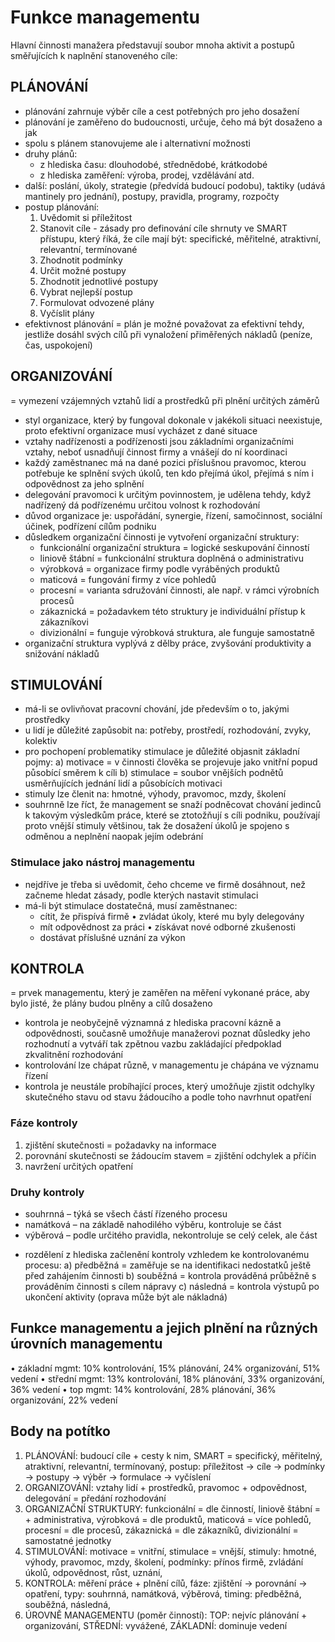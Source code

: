 # Funkce managementu

Hlavní činnosti manažera představují soubor mnoha aktivit a postupů směřujících k naplnění
stanoveného cíle:

## PLÁNOVÁNÍ
- plánování zahrnuje výběr cíle a cest potřebných pro jeho dosažení
- plánování je zaměřeno do budoucnosti, určuje, čeho má být dosaženo a jak
- spolu s plánem stanovujeme ale i alternativní možnosti
- druhy plánů:
    * z hlediska času: dlouhodobé, střednědobé, krátkodobé
    * z hlediska zaměření: výroba, prodej, vzdělávání atd.
- další: poslání, úkoly, strategie (předvídá budoucí podobu), taktiky (udává mantinely
pro jednání), postupy, pravidla, programy, rozpočty
- postup plánování:
    1) Uvědomit si příležitost
    2) Stanovit cíle - zásady pro definování cíle shrnuty ve SMART přístupu, který říká, že
    cíle mají být: specifické, měřitelné, atraktivní, relevantní, termínované
    3) Zhodnotit podmínky
    4) Určit možné postupy
    5) Zhodnotit jednotlivé postupy
    6) Vybrat nejlepší postup
    7) Formulovat odvozené plány
    8) Vyčíslit plány
- efektivnost plánování = plán je možné považovat za efektivní tehdy, jestliže dosáhl svých
cílů při vynaložení přiměřených nákladů (peníze, čas, uspokojení)

## ORGANIZOVÁNÍ
= vymezení vzájemných vztahů lidí a prostředků při plnění určitých záměrů
- styl organizace, který by fungoval dokonale v jakékoli situaci neexistuje, proto efektivní organizace musí vycházet z dané situace
- vztahy nadřízenosti a podřízenosti jsou základními organizačními vztahy, neboť usnadňují činnost firmy a vnášejí do ní koordinaci
- každý zaměstnanec má na dané pozici příslušnou pravomoc, kterou potřebuje ke splnění svých úkolů, ten kdo přejímá úkol, přejímá s ním i odpovědnost za jeho splnění
- delegování pravomoci k určitým povinnostem, je udělena tehdy, když nadřízený dá podřízenému určitou volnost k rozhodování
- důvod organizace je: uspořádání, synergie, řízení, samočinnost, sociální účinek, podřízení cílům podniku
- důsledkem organizační činnosti je vytvoření organizační struktury:
    * funkcionální organizační struktura = logické seskupování činností
    * liniově štábní = funkcionální struktura doplněná o administrativu
    * výrobková = organizace firmy podle vyráběných produktů
    * maticová = fungování firmy z více pohledů
    * procesní = varianta sdružování činnosti, ale např. v rámci výrobních procesů
    * zákaznická = požadavkem této struktury je individuální přístup k zákazníkovi
    * divizionální = funguje výrobková struktura, ale funguje samostatně
- organizační struktura vyplývá z dělby práce, zvyšování produktivity a snižování nákladů

## STIMULOVÁNÍ
- má-li se ovlivňovat pracovní chování, jde především o to, jakými prostředky
- u lidí je důležité zapůsobit na: potřeby, prostředí, rozhodování, zvyky, kolektiv
- pro pochopení problematiky stimulace je důležité objasnit základní pojmy:
    a) motivace = v činnosti člověka se projevuje jako vnitřní popud působící směrem k cíli
    b) stimulace = soubor vnějších podnětů usměrňujících jednání lidí a působících motivaci
- stimuly lze členit na: hmotné, výhody, pravomoc, mzdy, školení
- souhrnně lze říct, že management se snaží podněcovat chování jedinců k takovým
výsledkům práce, které se ztotožňují s cíli podniku, používají proto vnější stimuly
většinou, tak že dosažení úkolů je spojeno s odměnou a neplnění naopak jejím odebrání

### Stimulace jako nástroj managementu
- nejdříve je třeba si uvědomit, čeho chceme ve firmě dosáhnout, než začneme hledat
zásady, podle kterých nastavit stimulaci
- má-li být stimulace dostatečná, musí zaměstnanec:
    * cítit, že přispívá firmě • zvládat úkoly, které mu byly delegovány
    * mít odpovědnost za práci • získávat nové odborné zkušenosti
    * dostávat příslušné uznání za výkon

## KONTROLA
= prvek managementu, který je zaměřen na měření vykonané práce, aby bylo jisté, že
plány budou plněny a cílů dosaženo
- kontrola je neobyčejně významná z hlediska pracovní kázně a odpovědnosti, současně
umožňuje manažerovi poznat důsledky jeho rozhodnutí a vytváří tak zpětnou vazbu
zakládající předpoklad zkvalitnění rozhodování
- kontrolování lze chápat různě, v managementu je chápána ve významu řízení
- kontrola je neustále probíhající proces, který umožňuje zjistit odchylky skutečného
stavu od stavu žádoucího a podle toho navrhnut opatření

### Fáze kontroly
1. zjištění skutečnosti = požadavky na informace
2. porovnání skutečnosti se žádoucím stavem = zjištění odchylek a příčin
3. navržení určitých opatření

### Druhy kontroly
* souhrnná – týká se všech částí řízeného procesu
* namátková – na základě nahodilého výběru, kontroluje se část
* výběrová – podle určitého pravidla, nekontroluje se celý celek, ale část

- rozdělení z hlediska začlenění kontroly vzhledem ke kontrolovanému procesu:
    a) předběžná = zaměřuje se na identifikaci nedostatků ještě před zahájením činnosti
    b) souběžná = kontrola prováděná průběžně s prováděním činnosti s cílem nápravy
    c) následná = kontrola výstupů po ukončení aktivity (oprava může být ale nákladná)

## Funkce managementu a jejich plnění na různých úrovních managementu
• základní mgmt: 10% kontrolování, 15% plánování, 24% organizování, 51% vedení
• střední mgmt: 13% kontrolování, 18% plánování, 33% organizování, 36% vedení
• top mgmt: 14% kontrolování, 28% plánování, 36% organizování, 22% vedení

## Body na potítko

1. PLÁNOVÁNÍ: budoucí cíle + cesty k nim, SMART = specifický, měřitelný, atraktivní, relevantní, termínovaný, postup: příležitost → cíle → podmínky → postupy → výběr → formulace → vyčíslení
2. ORGANIZOVÁNÍ: vztahy lidí + prostředků, pravomoc + odpovědnost, delegování = předání rozhodování
3. ORGANIZAČNÍ STRUKTURY: funkcionální = dle činností, liniově štábní = + administrativa, výrobková = dle produktů, maticová = více pohledů, procesní = dle procesů, zákaznická = dle zákazníků, divizionální = samostatné jednotky
4. STIMULOVÁNÍ: motivace = vnitřní, stimulace = vnější, stimuly: hmotné, výhody, pravomoc, mzdy, školení, podmínky: přínos firmě, zvládání úkolů, odpovědnost, růst, uznání, 
5. KONTROLA: měření práce + plnění cílů, fáze: zjištění → porovnání → opatření, typy: souhrnná, namátková, výběrová, timing: předběžná, souběžná, následná, 
6. ÚROVNĚ MANAGEMENTU (poměr činností): TOP: nejvíc plánování + organizování, STŘEDNÍ: vyvážené, ZÁKLADNÍ: dominuje vedení